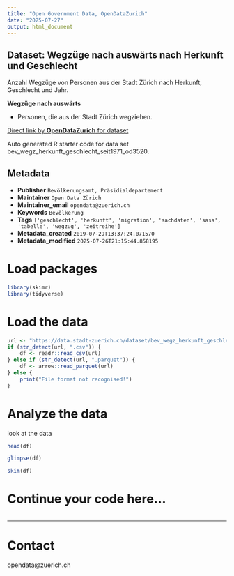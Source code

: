 ```yaml
---
title: "Open Government Data, OpenDataZurich"
date: "2025-07-27"
output: html_document
---
```


## Dataset: Wegzüge nach auswärts nach Herkunft und Geschlecht


Anzahl Wegzüge von Personen aus der Stadt Zürich nach Herkunft, Geschlecht und Jahr.


**Wegzüge nach auswärts**

 - Personen, die aus der Stadt Zürich wegziehen.
 

[]()



[Direct link by **OpenDataZurich** for dataset](https://data.stadt-zuerich.ch/dataset/bev_wegz_herkunft_geschlecht_seit1971_od3520)

Auto generated R starter code for data set bev_wegz_herkunft_geschlecht_seit1971_od3520.

## Metadata

- **Publisher** `Bevölkerungsamt, Präsidialdepartement`
- **Maintainer** `Open Data Zürich`
- **Maintainer_email** `opendata@zuerich.ch`
- **Keywords** `Bevölk­erung`
- **Tags** `['geschlecht', 'herkunft', 'migration', 'sachdaten', 'sasa', 'tabelle', 'wegzug', 'zeitreihe']`
- **Metadata_created** `2019-07-29T13:37:24.071570`
- **Metadata_modified** `2025-07-26T21:15:44.858195`


# Load packages

```r
library(skimr)
library(tidyverse)
```

# Load the data

```r
url <- "https://data.stadt-zuerich.ch/dataset/bev_wegz_herkunft_geschlecht_seit1971_od3520/download/BEV352OD3520.csv"
if (str_detect(url, ".csv")) {
    df <- readr::read_csv(url)
} else if (str_detect(url, ".parquet")) {
    df <- arrow::read_parquet(url)
} else {
    print("File format not recognised!")
}
```

# Analyze the data

look at the data
```r
head(df)
```

```r
glimpse(df)
```

```r
skim(df)
```

# Continue your code here...

```r

```

------------------------------------------------------------------------

# Contact

opendata@zuerich.ch
